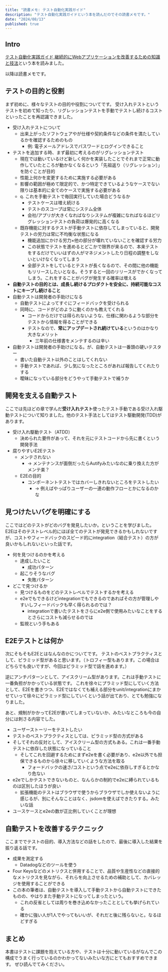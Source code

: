 ```yaml
---
title: "読書メモ: テスト自動化実践ガイド"
description: "テスト自動化実践ガイドという本を読んだのでその読書メモです。"
date: "2024/08/13"
published: true
---
```


## Intro

[テスト自動化実践ガイド 継続的にWebアプリケーションを改善するための知識と技法](https://www.amazon.co.jp/dp/4339027081?psc=1&ref=ppx_yo2ov_dt_b_product_details)という本を読みました。

以降は読書メモです。

## テストの目的と役割

まず初めに、様々なテストの目的や役割についてです。
受け入れテストというテストを初めて知ったり、リグレッションテストを手動でテストし続けるコストといったことを再認識できました。

- 受け入れテストについて
  - 出来上がったソフトウェアやが仕様や契約条件などの条件を満たしているかを確認するためのもの
    - 例: 電子メールアドレスでパスワードとログインできること
- テストを追加する時、まず最初に考えるのがリグレッションテスト
  - 現在では動いているけど新しく何かを実装したことでそれまで正常に動作していたところが動かなくなるという「先祖返り（リグレッション）」を防ぐことが目的
  - 性能上何かを変更するために実施する必要がある
  - 影響の範囲が極めて限定的で、かつ特定できているようなケースでない限りは基本的に全てのケースで実施する必要がある
  - q. これを手動テストで毎回実行していた場合どうなるか
    - テストケースは増え続ける
    - テストのスコープは常にシステム全体
    - 会社/アプリが大きくなればなりシステムが複雑になればなるほどリグレッションテストの負荷は爆発的に高くなる
  - 既存機能に対するテストが手動テストに依存してしまっていると、開発テストの労力は常に不均衡な状態になる
    - 機能追加にかける労力×他の部分が壊れていないことを確認する労力
    - この状態でテストを進めるとどこかで限界が来るので、本来テストをするだけでいいはずの人がマネジメントしたり日程の調整をしないといけなくなってしまう
    - 全部テストをしているとテストが長くなるので、その間に他の機能もリリースしたいとなる。そうすると一回のリリースがでかくなってしまう。これをすることがバグが発生する確率は増える
- **自動テストの目的とは、成長し続けるプロダクトを安全に、持続可能なコストにキープし続けること**
- 自動テストは開発者の手助けになる
  - 自動テストによってすぐにフィードバックを受けられる
  - 同時に、コードがどのように動くのかも教えてくれる
    - コードからだけでは得られないような、仕様に関わるような部分をテストから情報を得ることができる
    - テストなので、**常にアップデートされ続けている**というのはかなり大きなメリット
      - 三年前の仕様書をメンテするのは辛い
- 自動テストは開発者の手助けになる。が、自動テストは一番頭の硬いテスター
  - 書いた自動テスト以外のことはしてくれない
  - 手動テストであれば、少し気になったところがあれば報告してくれたりする
  - 曖昧になっている部分をどうやって手動テストで補うか

## 開発を支える自動テスト

ここでは先ほどの章で学んだ**受け入れテスト**使ったテスト手動である受け入れ駆動テストについて知りました。他のテスト手法としてはテスト駆動開発(TDD)があります。

- 受け入れ駆動テスト（ATDD）
  - 決められた要件があって、それを元にテストコードから先に書くという開発手法
- 腐りやすいE2Eテスト
  - メンテされない
    - → メンテナンスが面倒だったらAutifyみたいなのに乗り換えた方がメンテ楽？
  - E2Eの目的
    - コンポーネントテストではカバーしきれないところをテストしたい
      - → 例えばやっぱりユーザーの一連の動作フローとかになるのかな

## 見つけたいバグを明確にする

ここではどのテストがどのバグを発見したいか。ということを学びました。
E2Eはそのテストレベル的にほぼ全てのテストが発見できるかもしれないですが、コストやフィードバックのスピード的にintegration（結合テスト）の方が良いかもしれないといった話です。

- 何を見つけるのかを考える
  - 達成したいこと
    - 成功パターン
  - 起こりそうなバグ
    - 失敗パターン
- どこで見つけるか
  - 見つけるものをどのテストレベルでテストするかを考える
  - e2eでもできるけどintegrationでもできるのであればその方が管理しやすいしフィードバックも早く得られるのでは？
    - integrationで書いたテストをさらにe2e側で使用みたいなことをするとさらにコストも減らせるのでは
  - 監視という手もある

## E2Eテストとは何か

次にそもそもE2Eとはなんなのかについてです。
テストのベストプラクティスとして、ピラミッド型があると思います。（トロフィー型もあります。この場合はどちらでも良いですが、今回はピラミッド型で話を進めます。）

逆にアンチパターンとして、アイスクリーム型があります。これは手動テストに一番負担がかかっている状態です。
これを徐々にプラミッド型にしていく方法として、E2Eを書きつつ、E2Eではなくても補える部分をunit/integrationにまかせていって徐々にピラミッド型にしていくという話が出ており、とても勉強になりました。

あと、規制がかかってE2Eが書いてしまっていないか、みたいなところも今の自分には刺さる内容でした。

- ユーザーストーリーをテストしたい
- テストのベストプラクティスとしては、ピラミッド型の方式がある
- そしてそれの反対として、アイスクリーム型の方式もある。これは一番手動テストに依存した状態になっていること
  - そしてこれを回避するためにまずe2eを書く必要があり、e2e以外でも担保できるものから徐々に移していくような方法を取る
    - フォードバックの速さ/コストという点でe2eに依存しすぎるとかなり危ない
- e2eでしかテストできないものと、なんらかの制約でe2eに縛られているものは区別したほうが良い
  - 拡張機能のテストはブラウザで使うからブラウザでしか使えないように感じるが、別にそんなことはなく、jsdomを使えばできたりする。みたいな話
- ユースケースとe2eの数が正比例していくことが理想

## 自動テストを改善するテクニック

ここまででテストの目的、導入方法などの話をしたので、最後に導入した結果を振り返る話です。

- 成果を測定する
  - Datadogなどのツールを使う
- Four Keysなどのメトリクスと併用することで、品質や生産性などの直接的なメトリクスを見ながら、それらを向上させるための補助として、カバレッジを使用することができる
- この本の筆者は、自動テストを導入して手動テストから自動テストにできたものの、やはりまた手動テストになってしまったという。
  - これの反省としては周りを巻き込めなかったこととしても挙げられている
  - 確かに強い人が1人でやってもいいが、それだと後に残らないと。なるほどすぎる

## まとめ

本書はテストに課題を抱えている方や、テストは十分に動いているがなんでこの構成でうまく行っているのかわかってないみたいな方にとてもおすすめできます。
ぜひ読んでてみください。
